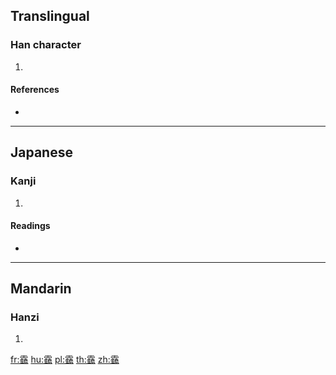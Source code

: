 {{character info/new}}
==Translingual==

===Han character===
{{Han char|rn=173|rad=雨|as=19|sn=27|four=|canj=MBCHF}}

# {{defn|Han|sort=雨19}}

====References====
* {{Han ref|kx=1381.111|hdz=64085.061|uh=974E|ud=38734}}

----

==Japanese==

===Kanji===
{{ja-kanji|grade=|rs=雨19}}

# {{defn|lang=ja|sort=雨19}}

====Readings====
* {{ja-readings|on=[[かく]] (kaku)|kun=[[つる]] (tsuru)}}

----

==Mandarin==

===Hanzi===
{{cmn-hanzi|pin=[[hè]] ([[he4]])|wg=ho<sup>4</sup>}}

# {{defn|lang=cmn|sort=雨19}}

[[fr:靎]]
[[hu:靎]]
[[pl:靎]]
[[th:靎]]
[[zh:靎]]